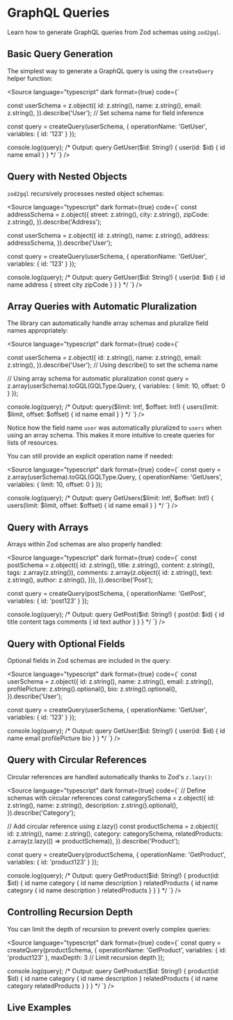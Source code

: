
<Meta title="Documentation/Queries" of={QueryStories} />

# GraphQL Queries

Learn how to generate GraphQL queries from Zod schemas using `zod2gql`.

## Basic Query Generation

The simplest way to generate a GraphQL query is using the `createQuery` helper function:

<Source
  language="typescript"
  dark
  format={true}
  code={`

const userSchema = z.object({
  id: z.string(),
  name: z.string(),
  email: z.string(),
}).describe('User'); // Set schema name for field inference

const query = createQuery(userSchema, {
  operationName: 'GetUser',
  variables: { id: '123' }
});

console.log(query);
/* Output:
query GetUser($id: String!) {
  user(id: $id) {
    id
    name
    email
  }
}
*/
  `}
/>

## Query with Nested Objects

`zod2gql` recursively processes nested object schemas:

<Source
  language="typescript"
  dark
  format={true}
  code={`
const addressSchema = z.object({
  street: z.string(),
  city: z.string(),
  zipCode: z.string(),
}).describe('Address');

const userSchema = z.object({
  id: z.string(),
  name: z.string(),
  address: addressSchema,
}).describe('User');

const query = createQuery(userSchema, {
  operationName: 'GetUser',
  variables: { id: '123' }
});

console.log(query);
/* Output:
query GetUser($id: String!) {
  user(id: $id) {
    id
    name
    address {
      street
      city
      zipCode
    }
  }
}
*/
  `}
/>

## Array Queries with Automatic Pluralization

The library can automatically handle array schemas and pluralize field names appropriately:

<Source
  language="typescript"
  dark
  format={true}
  code={`

const userSchema = z.object({
  id: z.string(),
  name: z.string(),
  email: z.string(),
}).describe('User'); // Using describe() to set the schema name

// Using array schema for automatic pluralization
const query = z.array(userSchema).toGQL(GQLType.Query, {
  variables: { limit: 10, offset: 0 }
});

console.log(query);
/* Output:
query($limit: Int!, $offset: Int!) {
  users(limit: $limit, offset: $offset) {
    id
    name
    email
  }
}
*/
  `}
/>

Notice how the field name `user` was automatically pluralized to `users` when using an array schema. 
This makes it more intuitive to create queries for lists of resources.

You can still provide an explicit operation name if needed:

<Source
  language="typescript"
  dark
  format={true}
  code={`
const query = z.array(userSchema).toGQL(GQLType.Query, {
  operationName: 'GetUsers',
  variables: { limit: 10, offset: 0 }
});

console.log(query);
/* Output:
query GetUsers($limit: Int!, $offset: Int!) {
  users(limit: $limit, offset: $offset) {
    id
    name
    email
  }
}
*/
  `}
/>

## Query with Arrays

Arrays within Zod schemas are also properly handled:

<Source
  language="typescript"
  dark
  format={true}
  code={`
const postSchema = z.object({
  id: z.string(),
  title: z.string(),
  content: z.string(),
  tags: z.array(z.string()),
  comments: z.array(z.object({
    id: z.string(),
    text: z.string(),
    author: z.string(),
  })),
}).describe('Post');

const query = createQuery(postSchema, {
  operationName: 'GetPost',
  variables: { id: 'post123' }
});

console.log(query);
/* Output:
query GetPost($id: String!) {
  post(id: $id) {
    id
    title
    content
    tags
    comments {
      id
      text
      author
    }
  }
}
*/
  `}
/>

## Query with Optional Fields

Optional fields in Zod schemas are included in the query:

<Source
  language="typescript"
  dark
  format={true}
  code={`
const userSchema = z.object({
  id: z.string(),
  name: z.string(),
  email: z.string(),
  profilePicture: z.string().optional(),
  bio: z.string().optional(),
}).describe('User');

const query = createQuery(userSchema, {
  operationName: 'GetUser',
  variables: { id: '123' }
});

console.log(query);
/* Output:
query GetUser($id: String!) {
  user(id: $id) {
    id
    name
    email
    profilePicture
    bio
  }
}
*/
  `}
/>

## Query with Circular References

Circular references are handled automatically thanks to Zod's `z.lazy()`:

<Source
  language="typescript"
  dark
  format={true}
  code={`
// Define schemas with circular references
const categorySchema = z.object({
  id: z.string(),
  name: z.string(),
  description: z.string().optional(),
}).describe('Category');

// Add circular reference using z.lazy()
const productSchema = z.object({
  id: z.string(),
  name: z.string(),
  category: categorySchema,
  relatedProducts: z.array(z.lazy(() => productSchema)),
}).describe('Product');

const query = createQuery(productSchema, {
  operationName: 'GetProduct',
  variables: { id: 'product123' }
});

console.log(query);
/* Output:
query GetProduct($id: String!) {
  product(id: $id) {
    id
    name
    category {
      id
      name
      description
    }
    relatedProducts {
      id
      name
      category {
        id
        name
        description
      }
      relatedProducts
    }
  }
}
*/
  `}
/>

## Controlling Recursion Depth

You can limit the depth of recursion to prevent overly complex queries:

<Source
  language="typescript"
  dark
  format={true}
  code={`
const query = createQuery(productSchema, {
  operationName: 'GetProduct',
  variables: { id: 'product123' },
  maxDepth: 3 // Limit recursion depth
});

console.log(query);
/* Output:
query GetProduct($id: String!) {
  product(id: $id) {
    id
    name
    category {
      id
      name
      description
    }
    relatedProducts {
      id
      name
      category
      relatedProducts
    }
  }
}
*/
  `}
/>

## Live Examples

<Canvas>
  <Story id="graphql-query--simple-query" />
</Canvas>

<Canvas>
  <Story id="graphql-query--users-array-query" />
</Canvas>

<Canvas>
  <Story id="graphql-query--get-users-explicit-name-query" />
</Canvas>